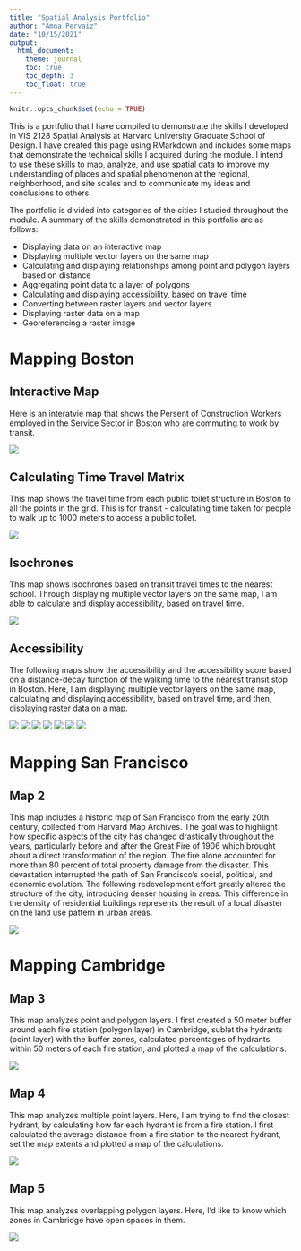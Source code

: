 ```yaml
---
title: "Spatial Analysis Portfolio"
author: "Amna Pervaiz"
date: "10/15/2021"
output: 
  html_document:
    theme: journal
    toc: true
    toc_depth: 3
    toc_float: true
---
```


```r
knitr::opts_chunk$set(echo = TRUE)
```

This is a portfolio that I have compiled to demonstrate the skills I developed in VIS 2128 Spatial Analysis at Harvard University Graduate School of Design. 
I have created this page using RMarkdown and includes some maps that demonstrate the technical skills I acquired during the module. I intend to use these skills to map, analyze, and use spatial data to improve my understanding of places and spatial phenomenon at the regional, neighborhood, and site scales and to communicate my ideas and conclusions to others.

The portfolio is divided into categories of the cities I studied throughout the module. A summary of the skills demonstrated in this portfolio are as follows:

* Displaying data on an interactive map
* Displaying multiple vector layers on the same map
* Calculating and displaying relationships among point and polygon layers based on distance
* Aggregating point data to a layer of polygons
* Calculating and displaying accessibility, based on travel time
* Converting between raster layers and vector layers
* Displaying raster data on a map
* Georeferencing a raster image

# Mapping Boston

## Interactive Map
Here is an interatvie map that shows the Persent of Construction Workers employed in the Service Sector in Boston who are commuting to work by transit.

[![](thumbnails/bostoninteractivemap.png)](https://amnapervaiz.github.io/portfolio/fullsize/bostoninteractivemap.html){target="_blank"}

## Calculating Time Travel Matrix
This map shows the travel time from each public toilet structure in Boston to all the points in the grid. This is for transit - calculating time taken for people to walk up to 1000 meters to access a public toilet.

[![](thumbnails/assignment4a.png)](https://amnapervaiz.github.io/portfolio/fullsize/assignment4a.pdf){target="_blank"}

## Isochrones
This map shows isochrones based on transit travel times to the nearest school. Through displaying multiple vector layers on the same map, I am able to calculate and display accessibility, based on travel time.

[![](thumbnails/assignment4b.png)](https://amnapervaiz.github.io/portfolio/fullsize/assignment4b.pdf){target="_blank"}

## Accessibility
The following maps show the accessibility and the accessibility score based on a distance-decay function of the walking time to the nearest transit stop in Boston. Here, I am displaying multiple vector layers on the same map, calculating and displaying accessibility, based on travel time, and then, displaying raster data on a map.

[![](thumbnails/assignment4c.png)](https://amnapervaiz.github.io/portfolio/fullsize/assignment4c.pdf){target="_blank"}
[![](thumbnails/assignment4d.png)](https://amnapervaiz.github.io/portfolio/fullsize/assignment4d.pdf){target="_blank"}
[![](thumbnails/assignment4e.png)](https://amnapervaiz.github.io/portfolio/fullsize/assignment4e.pdf){target="_blank"}
[![](thumbnails/assignment4f.png)](https://amnapervaiz.github.io/portfolio/fullsize/assignment4f.pdf){target="_blank"}
[![](thumbnails/assignment4g.png)](https://amnapervaiz.github.io/portfolio/fullsize/assignment4g.pdf){target="_blank"}
[![](thumbnails/assignment4h.png)](https://amnapervaiz.github.io/portfolio/fullsize/assignment4h.pdf){target="_blank"}
[![](thumbnails/assignment4i.png)](https://amnapervaiz.github.io/portfolio/fullsize/assignment4i.pdf){target="_blank"}

# Mapping San Francisco
## Map 2
This map includes a historic map of San Francisco from the early 20th century, collected from Harvard Map Archives. The goal was to highlight how specific aspects of the city has changed drastically throughout the years, particularly before and after the Great Fire of 1906 which brought about a direct transformation of the region. The fire alone accounted for more than 80 percent of total property damage from the disaster. This devastation interrupted the path of San Francisco’s social, political, and economic evolution. The following redevelopment effort greatly altered the structure of the city, introducing denser housing in areas. This difference in the density of residential buildings represents the result of a local disaster on the land use pattern in urban areas. 

[![](thumbnails/assignment2.png)](https://amnapervaiz.github.io/portfolio/fullsize/assignment2.pdf){target="_blank"}

# Mapping Cambridge
## Map 3
This map analyzes point and polygon layers. I first created a 50 meter buffer around each fire station (polygon layer) in Cambridge, sublet the hydrants (point layer) with the buffer zones, calculated percentages of hydrants within 50 meters of each fire station, and plotted a map of the calculations.

[![](thumbnails/assignment3a.png)](https://amnapervaiz.github.io/portfolio/fullsize/assignment3a.pdf){target="_blank"}

## Map 4
This map analyzes multiple point layers. Here, I am trying to find the closest hydrant, by calculating how far each hydrant is from a fire station. I first calculated the average distance from a fire station to the nearest hydrant, set the map extents and plotted a map of the calculations.

[![](thumbnails/assignment3d.png)](https://amnapervaiz.github.io/portfolio/fullsize/assignment3d.pdf){target="_blank"}

## Map 5
This map analyzes overlapping polygon layers. Here, I’d like to know which zones in Cambridge have open spaces in them.

[![](thumbnails/assignment3e.png)](https://amnapervaiz.github.io/portfolio/fullsize/assignment3e.pdf){target="_blank"}

